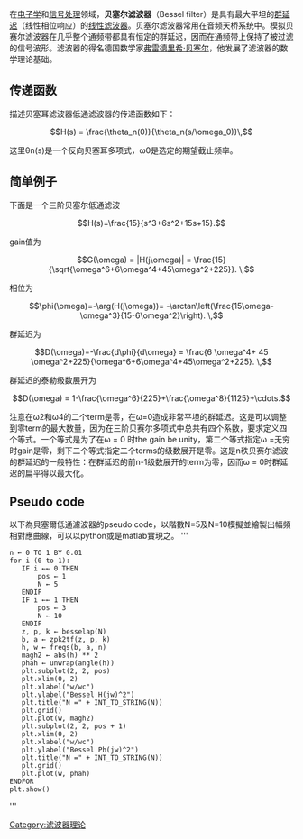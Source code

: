 {{unreferenced|time=2012-05-22T06:32:52+00:00}}
{{expand|time=2012-05-13T01:27:34+00:00}}
{{线性模拟电子滤波器|filter2=hide|filter3=hide}}
在[[电子学|电子学]]和[[信号处理|信号处理]]领域，'''贝塞尔滤波器'''（Bessel filter）是具有最大平坦的[[群延迟|群延迟]]（线性相位响应）的[[线性滤波器|线性滤波器]]。贝塞尔滤波器常用在音频天桥系统中。模拟贝赛尔滤波器在几乎整个通频带都具有恒定的群延迟，因而在通频带上保持了被过滤的信号波形。滤波器的得名德国数学家[[弗雷德里希·贝塞尔|弗雷德里希·贝塞尔]]，他发展了滤波器的数学理论基础。

== 传递函数 ==
描述贝塞耳滤波器低通滤波器的传递函数如下：

:<math>H(s) = \frac{\theta_n(0)}{\theta_n(s/\omega_0)}\,</math>

这里θn(s)是一个反向贝塞耳多项式，ω0是选定的期望截止频率。

== 简单例子 == 
下面是一个三阶贝塞尔低通滤波

:<math>H(s)=\frac{15}{s^3+6s^2+15s+15}.</math>

gain值为

:<math>G(\omega) = |H(j\omega)| = \frac{15}{\sqrt{\omega^6+6\omega^4+45\omega^2+225}}. \, </math>

相位为

:<math>\phi(\omega)=-\arg(H(j\omega))=
-\arctan\left(\frac{15\omega-\omega^3}{15-6\omega^2}\right). \, </math>

群延迟为

:<math>D(\omega)=-\frac{d\phi}{d\omega} =
\frac{6 \omega^4+ 45 \omega^2+225}{\omega^6+6\omega^4+45\omega^2+225}. \,
</math>

群延迟的泰勒级数展开为

:<math>D(\omega) = 1-\frac{\omega^6}{225}+\frac{\omega^8}{1125}+\cdots.</math>

注意在ω2和ω4的二个term是零，在ω=0造成非常平坦的群延迟。这是可以调整到零term的最大数量，因为在三阶贝赛尔多项式中总共有四个系数，要求定义四个等式。一个等式是为了在ω = 0 时the gain be unity，第二个等式指定ω =无穷时gain是零，剩下二个等式指定二个terms的级数展开是零。这是n秩贝赛尔滤波的群延迟的一般特性：在群延迟的前n-1级数展开的term为零，因而ω = 0时群延迟的扁平得以最大化。

== Pseudo code ==
以下為貝塞爾低通濾波器的pseudo code，以階數N=5及N=10模擬並繪製出幅頻相對應曲線，可以以python或是matlab實現之。
'''
 n ← 0 TO 1 BY 0.01
 for i (0 to 1):
    IF i ←← 0 THEN
        pos ← 1
        N ← 5
    ENDIF
    IF i ←← 1 THEN
        pos ← 3
        N ← 10
    ENDIF
    z, p, k ← besselap(N)
    b, a ← zpk2tf(z, p, k)
    h, w ← freqs(b, a, n)
    magh2 ← abs(h) ** 2
    phah ← unwrap(angle(h))
    plt.subplot(2, 2, pos)
    plt.xlim(0, 2)
    plt.xlabel("w/wc")
    plt.ylabel("Bessel H(jw)^2")
    plt.title("N =" + INT_TO_STRING(N))
    plt.grid()
    plt.plot(w, magh2)
    plt.subplot(2, 2, pos + 1)
    plt.xlim(0, 2)
    plt.xlabel("w/wc")
    plt.ylabel("Bessel Ph(jw)^2")
    plt.title("N =" + INT_TO_STRING(N))
    plt.grid()
    plt.plot(w, phah)
 ENDFOR
 plt.show()
'''

[[Category:滤波器理论|Category:滤波器理论]]